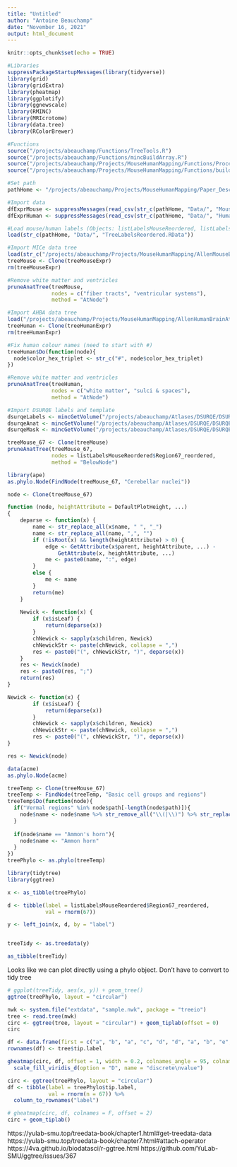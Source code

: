 ```yaml
---
title: "Untitled"
author: "Antoine Beauchamp"
date: "November 16, 2021"
output: html_document
---
```


```r
knitr::opts_chunk$set(echo = TRUE)
```

```r
#Libraries
suppressPackageStartupMessages(library(tidyverse))
library(grid)
library(gridExtra)
library(pheatmap)
library(ggplotify)
library(ggnewscale)
library(RMINC)
library(MRIcrotome)
library(data.tree)
library(RColorBrewer)
```

```r
#Functions
source("/projects/abeauchamp/Functions/TreeTools.R")
source("/projects/abeauchamp/Functions/mincBuildArray.R")
source("/projects/abeauchamp/Projects/MouseHumanMapping/Functions/ProcessingTools.R")
source("/projects/abeauchamp/Projects/MouseHumanMapping/Functions/buildSimilarityMatrix.R")
```

```r
#Set path
pathHome <- "/projects/abeauchamp/Projects/MouseHumanMapping/Paper_Descriptive/"

#Import data
dfExprMouse <- suppressMessages(read_csv(str_c(pathHome, "Data/", "MouseExpressionMatrix_Voxel_coronal_maskcoronal_imputed_labelled.csv")))
dfExprHuman <- suppressMessages(read_csv(str_c(pathHome, "Data/", "HumanExpressionMatrix_Samples_labelled.csv")))

#Load mouse/human labels (Objects: listLabelsMouseReordered, listLabelsHumanReordered)
load(str_c(pathHome, "Data/", "TreeLabelsReordered.RData"))

#Import MICe data tree
load(str_c("/projects/abeauchamp/Projects/MouseHumanMapping/AllenMouseBrainAtlas/Data/MouseExpressionTree_DSURQE.RData"))
treeMouse <- Clone(treeMouseExpr)
rm(treeMouseExpr)

#Remove white matter and ventricles
pruneAnatTree(treeMouse, 
              nodes = c("fiber tracts", "ventricular systems"),
              method = "AtNode")

#Import AHBA data tree
load("/projects/abeauchamp/Projects/MouseHumanMapping/AllenHumanBrainAtlas/Data/HumanExpressionTree_Samples.RData")
treeHuman <- Clone(treeHumanExpr)
rm(treeHumanExpr)

#Fix human colour names (need to start with #)
treeHuman$Do(function(node){
  node$color_hex_triplet <- str_c("#", node$color_hex_triplet)
})

#Remove white matter and ventricles
pruneAnatTree(treeHuman,
              nodes = c("white matter", "sulci & spaces"),
              method = "AtNode")

#Import DSURQE labels and template
dsurqeLabels <- mincGetVolume("/projects/abeauchamp/Atlases/DSURQE/DSURQE_40micron_labels.mnc")
dsurqeAnat <- mincGetVolume("/projects/abeauchamp/Atlases/DSURQE/DSURQE_40micron_average.mnc")
dsurqeMask <- mincGetVolume("/projects/abeauchamp/Atlases/DSURQE/DSURQE_40micron_mask.mnc")
```

```r
treeMouse_67 <- Clone(treeMouse)
pruneAnatTree(treeMouse_67,
              nodes = listLabelsMouseReordered$Region67_reordered,
              method = "BelowNode")
```

```r
library(ape)
as.phylo.Node(FindNode(treeMouse_67, "Cerebellar nuclei"))
```

```r
node <- Clone(treeMouse_67)

function (node, heightAttribute = DefaultPlotHeight, ...) 
{
    deparse <- function(x) {
        name <- str_replace_all(x$name, " ", "_")
        name <- str_replace_all(name, ",", "")
        if (!isRoot(x) && length(heightAttribute) > 0) {
            edge <- GetAttribute(x$parent, heightAttribute, ...) - 
                GetAttribute(x, heightAttribute, ...)
            me <- paste0(name, ":", edge)
        }
        else {
            me <- name
        }
        return(me)
    }
    
    Newick <- function(x) {
        if (x$isLeaf) {
            return(deparse(x))
        }
        chNewick <- sapply(x$children, Newick)
        chNewickStr <- paste(chNewick, collapse = ",")
        res <- paste0("(", chNewickStr, ")", deparse(x))
    }
    res <- Newick(node)
    res <- paste0(res, ";")
    return(res)
}

Newick <- function(x) {
        if (x$isLeaf) {
            return(deparse(x))
        }
        chNewick <- sapply(x$children, Newick)
        chNewickStr <- paste(chNewick, collapse = ",")
        res <- paste0("(", chNewickStr, ")", deparse(x))
}
```

```r
res <- Newick(node)
```


```r
data(acme)
as.phylo.Node(acme)
```

```r
treeTemp <- Clone(treeMouse_67)
treeTemp <- FindNode(treeTemp, "Basic cell groups and regions")
treeTemp$Do(function(node){
  if("Vermal regions" %in% node$path[-length(node$path)]){
    node$name <- node$name %>% str_remove_all("\\(|\\)") %>% str_replace_all(" ", "_")
  }
  
  if(node$name == "Ammon's horn"){
    node$name <- "Ammon horn"
  }
})
treePhylo <- as.phylo(treeTemp)
```


```r
library(tidytree)
library(ggtree)
```

```r
x <- as_tibble(treePhylo)

d <- tibble(label = listLabelsMouseReordered$Region67_reordered,
            val = rnorm(67))

y <- left_join(x, d, by = "label")


treeTidy <- as.treedata(y)

as_tibble(treeTidy)
```

Looks like we can plot directly using a phylo object. Don't have to convert to tidy tree

```r
# ggplot(treeTidy, aes(x, y)) + geom_tree()
ggtree(treePhylo, layout = "circular")
```

```r
nwk <- system.file("extdata", "sample.nwk", package = "treeio")
tree <- read.tree(nwk)
circ <- ggtree(tree, layout = "circular") + geom_tiplab(offset = 0)
circ
```
```r
df <- data.frame(first = c("a", "b", "a", "c", "d", "d", "a", "b", "e", "e", "f", "c", "f"))
rownames(df) <- tree$tip.label

gheatmap(circ, df, offset = 1, width = 0.2, colnames_angle = 95, colnames_offset_y = 0.25) + 
  scale_fill_viridis_d(option = "D", name = "discrete\nvalue")
```

```r
circ <- ggtree(treePhylo, layout = "circular")
df <- tibble(label = treePhylo$tip.label,
             val = rnorm(n = 67)) %>% 
  column_to_rownames("label")

# gheatmap(circ, df, colnames = F, offset = 2)
circ + geom_tiplab()
```

https://yulab-smu.top/treedata-book/chapter1.html#get-treedata-data
https://yulab-smu.top/treedata-book/chapter7.html#attach-operator
https://4va.github.io/biodatasci/r-ggtree.html
https://github.com/YuLab-SMU/ggtree/issues/367

